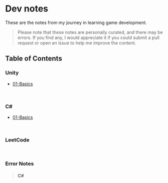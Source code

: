 # Dev notes

These are the notes from my journey in learning game development.
> Please note that these notes are personally curated, and there may be errors. If you find any, I would appreciate it if you could submit a pull request or open an issue to help me improve the content.

## Table of Contents

### Unity
- [01-Basics](unity/01-basics)

<br />

### C#
- [01-Basics](unity/01-basics)

<br />

### LeetCode

<br />

### Error Notes
> #### C#

